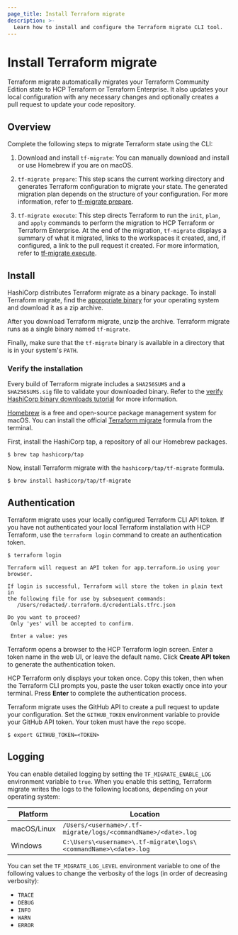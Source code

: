 ```yaml
---
page_title: Install Terraform migrate
description: >-
  Learn how to install and configure the Terraform migrate CLI tool.
---
```


# Install Terraform migrate

Terraform migrate automatically migrates your Terraform Community Edition state to HCP Terraform or Terraform Enterprise. It also updates your local configuration with any necessary changes and optionally creates a pull request to update your code repository.


## Overview

Complete the following steps to migrate Terraform state using the CLI:

1. Download and install `tf-migrate`: You can manually download and install or use Homebrew if you are on macOS. 
1. `tf-migrate prepare`: This step scans the current working directory and generates Terraform configuration to migrate your state. The generated migration plan depends on the structure of your configuration. For more information, refer to [tf-migrate prepare](/terraform/cloud-docs/migrate/tf-migrate/reference/prepare).

1. `tf-migrate execute`: This step directs Terraform to run the `init`, `plan`, and `apply` commands to perform the migration to HCP Terraform or Terraform Enterprise. At the end of the migration, `tf-migrate` displays a summary of what it migrated, links to the workspaces it created, and, if configured, a link to the pull request it created. For more information, refer to [tf-migrate execute](/terraform/cloud-docs/migrate/tf-migrate/reference/execute).

## Install

<Tabs>

<Tab heading="Manual installation">

HashiCorp distributes Terraform migrate as a binary package. To install Terraform migrate, find the [appropriate binary](https://releases.hashicorp.com/tf-migrate/) for your operating system and download it as a zip archive.

After you download Terraform migrate, unzip the archive. Terraform migrate runs as a single binary named `tf-migrate`.

Finally, make sure that the `tf-migrate` binary is available in a directory that is in your system's `PATH`. 

### Verify the installation

Every build of Terraform migrate includes a `SHA256SUMS` and a `SHA256SUMS.sig` file to validate your downloaded binary. Refer to the [verify HashiCorp binary downloads tutorial](https://developer.hashicorp.com/well-architected-framework/operational-excellence/verify-hashicorp-binary) for more information.

</Tab>

<Tab heading="Homebrew of macOS">

[Homebrew](https://brew.sh/) is a free and open-source package management system for macOS. You can install the official [Terraform migrate](https://github.com/hashicorp/homebrew-tap) formula from the terminal.

First, install the HashiCorp tap, a repository of all our Homebrew packages.

```
$ brew tap hashicorp/tap
```

Now, install Terraform migrate with the `hashicorp/tap/tf-migrate` formula.

```
$ brew install hashicorp/tap/tf-migrate
```

</Tab>

</Tabs>

## Authentication

Terraform migrate uses your locally configured Terraform CLI API token. If you have not authenticated your local Terraform installation with HCP Terraform, use the `terraform login` command to create an authentication token.

```
$ terraform login

Terraform will request an API token for app.terraform.io using your browser.

If login is successful, Terraform will store the token in plain text in
the following file for use by subsequent commands:
   /Users/redacted/.terraform.d/credentials.tfrc.json

Do you want to proceed?
 Only 'yes' will be accepted to confirm.

 Enter a value: yes
```

Terraform opens a browser to the HCP Terraform login screen. Enter a token name in the web UI, or leave the default name. Click **Create API token** to generate the authentication token.

HCP Terraform only displays your token once. Copy this token, then when the Terraform CLI prompts you, paste the user token exactly once into your terminal. Press **Enter** to complete the authentication process.

Terraform migrate uses the GitHub API to create a pull request to update your configuration. Set the `GITHUB_TOKEN` environment variable to provide your GitHub API token. Your token must have the `repo` scope.

```
$ export GITHUB_TOKEN=<TOKEN>
```

## Logging

You can enable detailed logging by setting the `TF_MIGRATE_ENABLE_LOG` environment variable to `true`. When you enable this setting, Terraform migrate writes the logs to the following locations, depending on your operating system:

| Platform | Location |
| -------- | -------- |
| macOS/Linux | `/Users/<username>/.tf-migrate/logs/<commandName>/<date>.log` |
| Windows | `C:\Users\<username>\.tf-migrate\logs\<commandName>\<date>.log` |

You can set the `TF_MIGRATE_LOG_LEVEL` environment variable to one of the following values to change the verbosity of the logs (in order of decreasing verbosity): 

- `TRACE`
- `DEBUG` 
- `INFO` 
- `WARN`
- `ERROR`